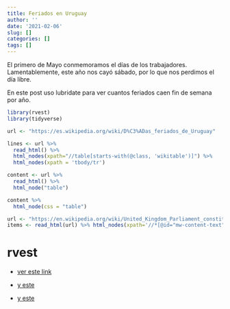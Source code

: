 ```yaml
---
title: Feriados en Uruguay
author: ''
date: '2021-02-06'
slug: []
categories: []
tags: []
---
```


El primero de Mayo conmemoramos el días de los trabajadores. Lamentablemente, este año nos cayó sábado, por lo que nos perdimos el día libre. 

En este post uso lubridate para ver cuantos feriados caen fin de semana por año.

```r
library(rvest)
library(tidyverse)

url <- "https://es.wikipedia.org/wiki/D%C3%ADas_feriados_de_Uruguay"

lines <- url %>%
  read_html() %>%
  html_nodes(xpath="//table[starts-with(@class, 'wikitable')]") %>%
  html_nodes(xpath = 'tbody/tr')

content <- url %>%
  read_html() %>% 
  html_node("table") 

content %>% 
  html_node(css = "table")

url <- "https://en.wikipedia.org/wiki/United_Kingdom_Parliament_constituencies"
items <- read_html(url) %>% html_nodes(xpath='//*[@id="mw-content-text"]/div/table[2]') %>% html_table()


```


# rvest

- [ver este link](https://github.com/tidyverse/rvest/blob/master/R/table.R)

- [y este](https://stackoverflow.com/questions/59728183/rvest-html-table-produces-errors)

- [y este]()
